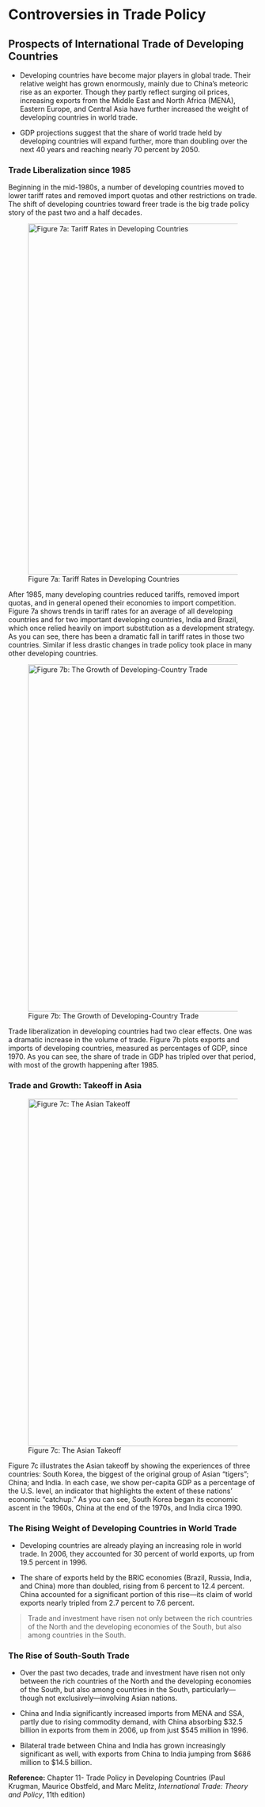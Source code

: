 # Controversies in Trade Policy

## Prospects of International Trade of Developing Countries

-   Developing countries have become major players in global trade. Their relative weight has grown enormously, mainly due to China's meteoric rise as an exporter. Though they partly reflect surging oil prices, increasing exports from the Middle East and North Africa (MENA), Eastern Europe, and Central Asia have further increased the weight of developing countries in world trade.

-   GDP projections suggest that the share of world trade held by developing countries will expand further, more than doubling over the next 40 years and reaching nearly 70 percent by 2050.

### Trade Liberalization since 1985

Beginning in the mid-1980s, a number of developing countries moved to lower tariff rates and removed import quotas and other restrictions on trade. The shift of developing countries toward freer trade is the big trade policy story of the past two and a half decades.

![Figure 7a: Tariff Rates in Developing Countries](figures/Tariff_Rates_Developing.jpg){width="709"}

After 1985, many developing countries reduced tariffs, removed import quotas, and in general opened their economies to import competition. Figure 7a shows trends in tariff rates for an average of all developing countries and for two important developing countries, India and Brazil, which once relied heavily on import substitution as a development strategy. As you can see, there has been a dramatic fall in tariff rates in those two countries. Similar if less drastic changes in trade policy took place in many other developing countries.

![Figure 7b: The Growth of Developing-Country Trade](figures/Growth_Developing_Trade.jpg){width="701"}

Trade liberalization in developing countries had two clear effects. One was a dramatic increase in the volume of trade. Figure 7b plots exports and imports of developing countries, measured as percentages of GDP, since 1970. As you can see, the share of trade in GDP has tripled over that period, with most of the growth happening after 1985.

### Trade and Growth: Takeoff in Asia

![Figure 7c: The Asian Takeoff](figures/Asian_Takeoff.jpg){width="701"}

Figure 7c illustrates the Asian takeoff by showing the experiences of three countries: South Korea, the biggest of the original group of Asian "tigers"; China; and India. In each case, we show per-capita GDP as a percentage of the U.S. level, an indicator that highlights the extent of these nations' economic "catchup." As you can see, South Korea began its economic ascent in the 1960s, China at the end of the 1970s, and India circa 1990.

### The Rising Weight of Developing Countries in World Trade

-   Developing countries are already playing an increasing role in world trade. In 2006, they accounted for 30 percent of world exports, up from 19.5 percent in 1996.

-   The share of exports held by the BRIC economies (Brazil, Russia, India, and China) more than doubled, rising from 6 percent to 12.4 percent. China accounted for a significant portion of this rise---its claim of world exports nearly tripled from 2.7 percent to 7.6 percent.

> Trade and investment have risen not only between the rich countries of the North and the developing economies of the South, but also among countries in the South.

### The Rise of South-South Trade

-   Over the past two decades, trade and investment have risen not only between the rich countries of the North and the developing economies of the South, but also among countries in the South, particularly---though not exclusively---involving Asian nations.

-   China and India significantly increased imports from MENA and SSA, partly due to rising commodity demand, with China absorbing \$32.5 billion in exports from them in 2006, up from just \$545 million in 1996.

-   Bilateral trade between China and India has grown increasingly significant as well, with exports from China to India jumping from \$686 million to \$14.5 billion.


**Reference:** Chapter 11- Trade Policy in Developing Countries (Paul Krugman, Maurice Obstfeld, and Marc Melitz, *International Trade: Theory and Policy*, 11th edition)
